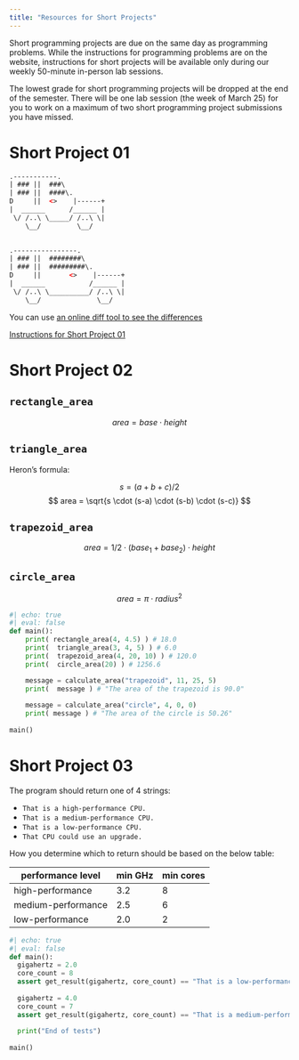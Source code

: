 ```yaml
---
title: "Resources for Short Projects"
---
```


Short programming projects are due on the same day as programming problems. While the instructions for programming problems are on the website, instructions for short projects will be available only during our weekly 50-minute in-person lab sessions. 

The lowest grade for short programming projects will be dropped at the end of the semester. There will be one lab session (the week of March 25) for you to work on a maximum of two short programming project submissions you have missed.

# Short Project 01

```html
.-----------.
| ### ||  ###\
| ### ||  ####\.
D     ||  <>    |------+
|  ______      /______ |
 \/ /..\ \_____/ /..\ \|
    \__/         \__/
  

.----------------.
| ### ||  ########\
| ### ||  #########\.
D     ||       <>    |------+
|  ______           /______ |
 \/ /..\ \__________/ /..\ \|
    \__/              \__/
```

You can use [an online diff tool to see the differences](https://www.diffchecker.com/osXlvMhn/)

[Instructions for Short Project 01](https://adrianapicoral.com/csc-110/Hn8N68xZ5n.html)

# Short Project 02


## `rectangle_area`

$$
area = base \cdot height
$$

## `triangle_area`

Heron's formula:

$$
s = (a + b + c) / 2 
$$
$$
area = \sqrt{s \cdot (s-a) \cdot (s-b) \cdot (s-c)}
$$

## `trapezoid_area`

$$
area = {1/2} \cdot (base_1 + base_2) \cdot height
$$

## `circle_area`


$$
area = \pi \cdot radius^2
$$

```python
#| echo: true
#| eval: false
def main():
    print( rectangle_area(4, 4.5) ) # 18.0
    print(  triangle_area(3, 4, 5) ) # 6.0
    print(  trapezoid_area(4, 20, 10) ) # 120.0
    print(  circle_area(20) ) # 1256.6

    message = calculate_area("trapezoid", 11, 25, 5)
    print(  message ) # "The area of the trapezoid is 90.0"
    
    message = calculate_area("circle", 4, 0, 0)
    print( message ) # "The area of the circle is 50.26"
  
main()
```

# Short Project 03

The program should return one of 4 strings:

* `That is a high-performance CPU.`
* `That is a medium-performance CPU.`
* `That is a low-performance CPU.`
* `That CPU could use an upgrade.`

How you determine which to return should be based on the below table:

| performance level  | min GHz  | min cores  |
|---|---|---|
| high-performance  |  3.2 | 8  |
| medium-performance  |  2.5 | 6  |
| low-performance  | 2.0  |  2 |

```python
#| echo: true
#| eval: false
def main():
  gigahertz = 2.0
  core_count = 8
  assert get_result(gigahertz, core_count) == "That is a low-performance CPU."
  
  gigahertz = 4.0
  core_count = 7
  assert get_result(gigahertz, core_count) == "That is a medium-performance CPU."
  
  print("End of tests")
  
main()
```

